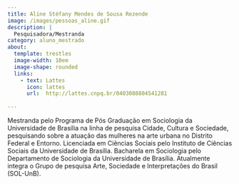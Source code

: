 ```yaml
---
title: Aline Stéfany Mendes de Sousa Rezende
image: /images/pessoas_aline.gif
description: |
  Pesquisadora/Mestranda
category: aluno_mestrado
about:
  template: trestles
  image-width: 10em
  image-shape: rounded
  links:
    - text: Lattes
      icon: lattes
      url:  http://lattes.cnpq.br/0403088804541281
    
---
```


Mestranda pelo Programa de Pós Graduação em Sociologia da Universidade de Brasília na linha de pesquisa Cidade, Cultura e Sociedade, pesquisando sobre a atuação das mulheres na arte urbana no Distrito Federal e Entorno. Licenciada em Ciências Sociais pelo Instituto de Ciências Sociais da Universidade de Brasília. Bacharela em Sociologia pelo Departamento de Sociologia da Universidade de Brasília. Atualmente integra o Grupo de pesquisa Arte, Sociedade e Interpretações do Brasil (SOL-UnB).
